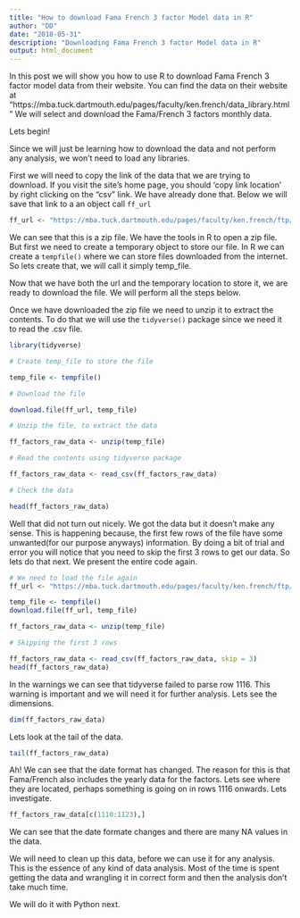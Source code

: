 ```yaml
---
title: "How to download Fama French 3 factor Model data in R"
author: "DD"
date: "2018-05-31"
description: "Downloading Fama French 3 factor Model data in R"
output: html_document
---
```


In this post we will show you how to use R to download Fama French 3 factor model data from their website. You can find the data on their website at "https://mba.tuck.dartmouth.edu/pages/faculty/ken.french/data_library.html" We will select and download the Fama/French 3 factors monthly data.

Lets begin!

Since we will just be learning how to download the data and not perform any analysis, we won't need to load any libraries.

First we will need to copy the link of the data that we are trying to download. If you visit the site's home page, you should 'copy link location' by right clicking on the "csv" link. We have already done that. Below we will save that link to a an object call `ff_url`

```r

ff_url <- "https://mba.tuck.dartmouth.edu/pages/faculty/ken.french/ftp/F-F_Research_Data_Factors_CSV.zip"

```

We can see that this is a zip file. We have the tools in R to open a zip file. But first we need to create a temporary object to store our file. In R we can create a `tempfile()` where we can store files downloaded from the internet. So lets create that, we will call it simply temp_file. 

Now that we have both the url and the temporary location to store it, we are ready to download the file. We will perform all the steps below.

Once we have downloaded the zip file we need to unzip it to extract the contents. To do that we will use the `tidyverse()` package since we need it to read the .csv file.

```r

library(tidyverse)

# Create temp_file to store the file

temp_file <- tempfile()

# Download the file

download.file(ff_url, temp_file)

# Unzip the file, to extract the data

ff_factors_raw_data <- unzip(temp_file)

# Read the contents using tidyverse package

ff_factors_raw_data <- read_csv(ff_factors_raw_data)

# Check the data

head(ff_factors_raw_data)

```

Well that did not turn out nicely. We got the data but it doesn't make any sense. This is happening because, the first few rows of the file have some unwanted(for our purpose anyways) information. By doing a bit of trial and error you will notice that you need to skip the first 3 rows to get our data. So lets do that next. We present the entire code again.

```r

# We need to load the file again
ff_url <- "https://mba.tuck.dartmouth.edu/pages/faculty/ken.french/ftp/F-F_Research_Data_Factors_CSV.zip"

temp_file <- tempfile()
download.file(ff_url, temp_file)

ff_factors_raw_data <- unzip(temp_file)

# Skipping the first 3 rows

ff_factors_raw_data <- read_csv(ff_factors_raw_data, skip = 3)
head(ff_factors_raw_data)

```
In the warnings we can see that tidyverse failed to parse row 1116. This warning is important and we will need it for further analysis. Lets see the dimensions.

```r

dim(ff_factors_raw_data)

```

Lets look at the tail of the data.

```r

tail(ff_factors_raw_data)

```

Ah! We can see that the date format has changed. The reason for this is that Fama/French also includes the yearly data for the factors. Lets see where they are located, perhaps something is going on in rows 1116 onwards. Lets investigate.

```r

ff_factors_raw_data[c(1110:1123),]

```

We can see that the date formate changes and there are many NA values in the data.

We will need to clean up this data, before we can use it for any analysis. This is the essence of any kind of data analysis. Most of the time is spent getting the data and wrangling it in correct form and then the analysis don't take much time.

We will do it with Python next.


